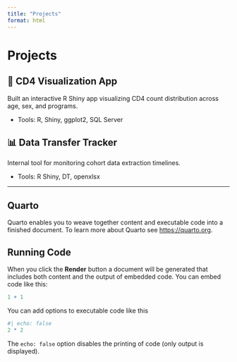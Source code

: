 ---
title: "Projects"
format: html
---

# Projects

## 🧬 CD4 Visualization App

Built an interactive R Shiny app visualizing CD4 count distribution across age, sex, and programs.

- Tools: R, Shiny, ggplot2, SQL Server

## 📊 Data Transfer Tracker

Internal tool for monitoring cohort data extraction timelines.

- Tools: R Shiny, DT, openxlsx

---

## Quarto

Quarto enables you to weave together content and executable code into a finished document. To learn more about Quarto see <https://quarto.org>.

## Running Code

When you click the **Render** button a document will be generated that includes both content and the output of embedded code. You can embed code like this:

```{r}
1 + 1
```

You can add options to executable code like this

```{r}
#| echo: false
2 * 2
```

The `echo: false` option disables the printing of code (only output is displayed).
